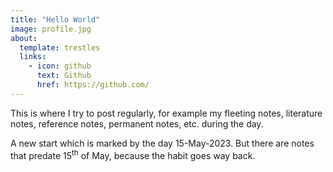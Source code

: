 ---
title: "Hello World"
image: profile.jpg
about:
  template: trestles
  links:
    - icon: github
      text: Github
      href: https://github.com/
---

This is where I try to post regularly, for example my fleeting notes, literature notes, reference notes, permanent notes, etc. during the day.

A new start which is marked by the day 15-May-2023. But there are notes that predate 15<sup>th</sup> of May, because the habit goes way back.
